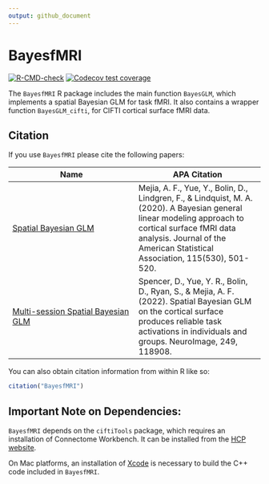 ```yaml
---
output: github_document
---
```


<!-- README.md is generated from README.Rmd. Please edit that file -->

# BayesfMRI

<!-- badges: start -->
[![R-CMD-check](https://github.com/mandymejia/BayesfMRI/workflows/R-CMD-check/badge.svg)](https://github.com/mandymejia/BayesfMRI/actions)
[![Codecov test coverage](https://codecov.io/gh/mandymejia/BayesfMRI/branch/master/graph/badge.svg)](https://app.codecov.io/gh/mandymejia/BayesfMRI?branch=master)
<!-- badges: end -->

The `BayesfMRI` R package includes the main function `BayesGLM`, which implements a spatial Bayesian GLM for task fMRI. It also contains a wrapper function `BayesGLM_cifti`, for CIFTI cortical surface fMRI data.

<!-- * `BayesGLM_vol3D` - implements `BayesGLM` on NIFTI subcortical voxel fMRI data -->

## Citation

If you use `BayesfMRI` please cite the following papers:


| Name | APA Citation |
| -------------  | ------------- |
| [Spatial Bayesian GLM](https://doi.org/10.1080/01621459.2019.1611582) | Mejia, A. F., Yue, Y., Bolin, D., Lindgren, F., & Lindquist, M. A. (2020). A Bayesian general linear modeling approach to cortical surface fMRI data analysis. Journal of the American Statistical Association, 115(530), 501-520. | 
| [Multi-session Spatial Bayesian GLM](https://doi.org/10.1016/j.neuroimage.2022.118908) | Spencer, D., Yue, Y. R., Bolin, D., Ryan, S., & Mejia, A. F. (2022). Spatial Bayesian GLM on the cortical surface produces reliable task activations in individuals and groups. NeuroImage, 249, 118908. | 

You can also obtain citation information from within R like so:

``` r
citation("BayesfMRI")
```

## Important Note on Dependencies:

`BayesfMRI` depends on the `ciftiTools` package, which requires an installation of Connectome Workbench.  It can be installed from the [HCP website](https://www.humanconnectome.org/software/get-connectome-workbench).

On Mac platforms, an installation of [Xcode](https://mac.r-project.org/tools/) is necessary to build the C++ code included in `BayesfMRI`. 

<!-- By default, the spatial Bayesian model in `BayesGLM` is implemented using an expectation-maximization algorithm written in C++. To instead use the INLA package, set `EM=FALSE`. The INLA package will be required, as well as an INLA-PARDISO license for computational efficiency. -->

<!-- The INLA package is required, which, due to a CRAN policy, will not be installed automatically. You can obtain it by running `install.packages("INLA", repos=c(getOption("repos"), INLA="https://inla.r-inla-download.org/R/stable"), dep=FALSE)`.  The default R-INLA binaries are built on Ubuntu1604. Instructions on how to obtain binaries for other Linux builds are available at https://www.r-inla.org/events/alternativelinuxbuilds.  **Note: INLA must be installed before installing `BayesfMRI`.**

An INLA-PARDISO license is also required for computational efficiency.  To obtain an INLA-PARDISO license, run `inla.pardiso()` in R after running `library(INLA)`. Once you obtain a license, point to it using `INLA::inla.setOption(pardiso.license = "pardiso.lic")` followed by `INLA::inla.pardiso.check()` to ensure that PARDISO is successfully installed and running. -->
